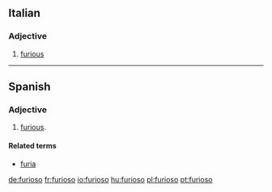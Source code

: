 ==Italian==

===Adjective===
{{it-adj|furios}}

# [[furious]]

----
==Spanish==

===Adjective===
{{es-adj|f=furiosa}}

# [[furious]].

====Related terms====
*[[furia]]

[[de:furioso]]
[[fr:furioso]]
[[io:furioso]]
[[hu:furioso]]
[[pl:furioso]]
[[pt:furioso]]